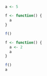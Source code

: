 ## <No caption defined>

<!-- Setup 33-function-scoping.R -->
```r
a <- 5
```


<!-- A function can access global variables: -->
```r
f <- function() {
  a
}

f()
```


<!-- When a function writes to a variable, it always writes in scope -->
```r
f <- function() {
  a <- 2
  a
}

f()
a
```


<!-- Global variables are a (hidden) part of a function's interface! -->
```r

```


<!-- Best practice: self-contained functions, independent of global variables -->
```r

```

